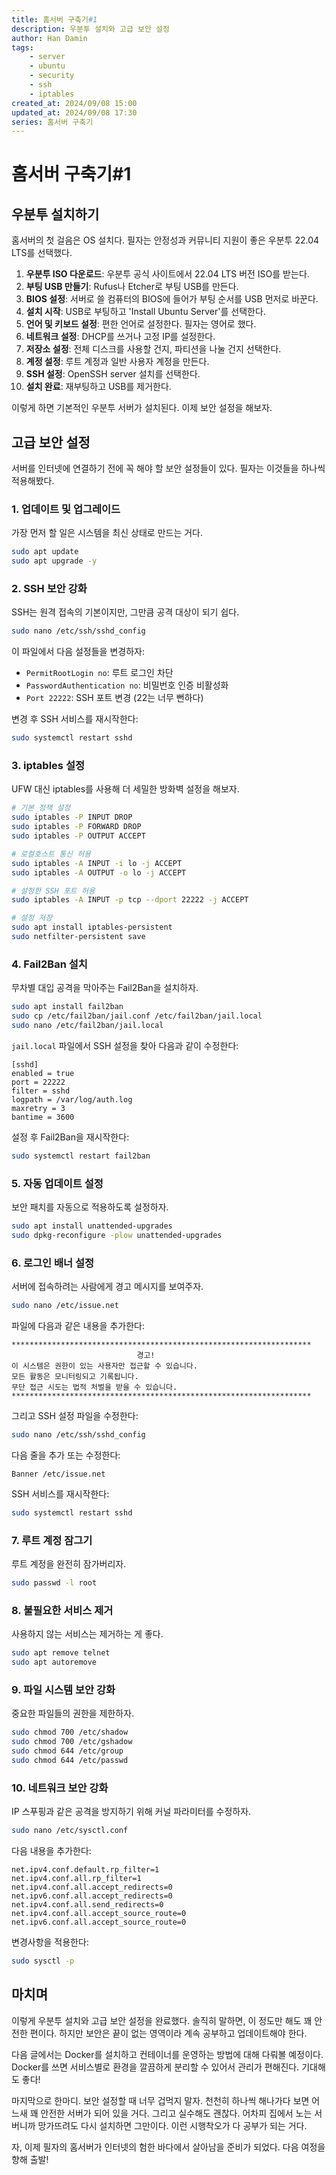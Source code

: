 ```yaml
---
title: 홈서버 구축기#1 
description: 우분투 설치와 고급 보안 설정
author: Han Damin
tags:
    - server
    - ubuntu
    - security
    - ssh
    - iptables
created_at: 2024/09/08 15:00
updated_at: 2024/09/08 17:30
series: 홈서버 구축기
---
```


# 홈서버 구축기#1

## 우분투 설치하기

홈서버의 첫 걸음은 OS 설치다. 필자는 안정성과 커뮤니티 지원이 좋은 우분투 22.04 LTS를 선택했다.

1. **우분투 ISO 다운로드**: 우분투 공식 사이트에서 22.04 LTS 버전 ISO를 받는다.
2. **부팅 USB 만들기**: Rufus나 Etcher로 부팅 USB를 만든다.
3. **BIOS 설정**: 서버로 쓸 컴퓨터의 BIOS에 들어가 부팅 순서를 USB 먼저로 바꾼다.
4. **설치 시작**: USB로 부팅하고 'Install Ubuntu Server'를 선택한다.
5. **언어 및 키보드 설정**: 편한 언어로 설정한다. 필자는 영어로 했다.
6. **네트워크 설정**: DHCP를 쓰거나 고정 IP를 설정한다.
7. **저장소 설정**: 전체 디스크를 사용할 건지, 파티션을 나눌 건지 선택한다.
8. **계정 설정**: 루트 계정과 일반 사용자 계정을 만든다.
9. **SSH 설정**: OpenSSH server 설치를 선택한다.
10. **설치 완료**: 재부팅하고 USB를 제거한다.

이렇게 하면 기본적인 우분투 서버가 설치된다. 이제 보안 설정을 해보자.

## 고급 보안 설정

서버를 인터넷에 연결하기 전에 꼭 해야 할 보안 설정들이 있다. 필자는 이것들을 하나씩 적용해봤다.

### 1. 업데이트 및 업그레이드

가장 먼저 할 일은 시스템을 최신 상태로 만드는 거다.

```bash
sudo apt update
sudo apt upgrade -y
```

### 2. SSH 보안 강화

SSH는 원격 접속의 기본이지만, 그만큼 공격 대상이 되기 쉽다.

```bash
sudo nano /etc/ssh/sshd_config
```

이 파일에서 다음 설정들을 변경하자:

- `PermitRootLogin no`: 루트 로그인 차단
- `PasswordAuthentication no`: 비밀번호 인증 비활성화
- `Port 22222`: SSH 포트 변경 (22는 너무 뻔하다)

변경 후 SSH 서비스를 재시작한다:

```bash
sudo systemctl restart sshd
```

### 3. iptables 설정

UFW 대신 iptables를 사용해 더 세밀한 방화벽 설정을 해보자.

```bash
# 기본 정책 설정
sudo iptables -P INPUT DROP
sudo iptables -P FORWARD DROP
sudo iptables -P OUTPUT ACCEPT

# 로컬호스트 통신 허용
sudo iptables -A INPUT -i lo -j ACCEPT
sudo iptables -A OUTPUT -o lo -j ACCEPT

# 설정한 SSH 포트 허용
sudo iptables -A INPUT -p tcp --dport 22222 -j ACCEPT

# 설정 저장
sudo apt install iptables-persistent
sudo netfilter-persistent save
```

### 4. Fail2Ban 설치

무차별 대입 공격을 막아주는 Fail2Ban을 설치하자.

```bash
sudo apt install fail2ban
sudo cp /etc/fail2ban/jail.conf /etc/fail2ban/jail.local
sudo nano /etc/fail2ban/jail.local
```

`jail.local` 파일에서 SSH 설정을 찾아 다음과 같이 수정한다:

```
[sshd]
enabled = true
port = 22222
filter = sshd
logpath = /var/log/auth.log
maxretry = 3
bantime = 3600
```

설정 후 Fail2Ban을 재시작한다:

```bash
sudo systemctl restart fail2ban
```

### 5. 자동 업데이트 설정

보안 패치를 자동으로 적용하도록 설정하자.

```bash
sudo apt install unattended-upgrades
sudo dpkg-reconfigure -plow unattended-upgrades
```

### 6. 로그인 배너 설정

서버에 접속하려는 사람에게 경고 메시지를 보여주자.

```bash
sudo nano /etc/issue.net
```

파일에 다음과 같은 내용을 추가한다:

```
*******************************************************************
                            경고!
이 시스템은 권한이 있는 사용자만 접근할 수 있습니다.
모든 활동은 모니터링되고 기록됩니다.
무단 접근 시도는 법적 처벌을 받을 수 있습니다.
*******************************************************************
```

그리고 SSH 설정 파일을 수정한다:

```bash
sudo nano /etc/ssh/sshd_config
```

다음 줄을 추가 또는 수정한다:

```
Banner /etc/issue.net
```

SSH 서비스를 재시작한다:

```bash
sudo systemctl restart sshd
```

### 7. 루트 계정 잠그기

루트 계정을 완전히 잠가버리자.

```bash
sudo passwd -l root
```

### 8. 불필요한 서비스 제거

사용하지 않는 서비스는 제거하는 게 좋다.

```bash
sudo apt remove telnet
sudo apt autoremove
```

### 9. 파일 시스템 보안 강화

중요한 파일들의 권한을 제한하자.

```bash
sudo chmod 700 /etc/shadow
sudo chmod 700 /etc/gshadow
sudo chmod 644 /etc/group
sudo chmod 644 /etc/passwd
```

### 10. 네트워크 보안 강화

IP 스푸핑과 같은 공격을 방지하기 위해 커널 파라미터를 수정하자.

```bash
sudo nano /etc/sysctl.conf
```

다음 내용을 추가한다:

```
net.ipv4.conf.default.rp_filter=1
net.ipv4.conf.all.rp_filter=1
net.ipv4.conf.all.accept_redirects=0
net.ipv6.conf.all.accept_redirects=0
net.ipv4.conf.all.send_redirects=0
net.ipv4.conf.all.accept_source_route=0
net.ipv6.conf.all.accept_source_route=0
```

변경사항을 적용한다:

```bash
sudo sysctl -p
```

## 마치며

이렇게 우분투 설치와 고급 보안 설정을 완료했다. 솔직히 말하면, 이 정도만 해도 꽤 안전한 편이다. 하지만 보안은 끝이 없는 영역이라 계속 공부하고 업데이트해야 한다.

다음 글에서는 Docker를 설치하고 컨테이너를 운영하는 방법에 대해 다뤄볼 예정이다. Docker를 쓰면 서비스별로 환경을 깔끔하게 분리할 수 있어서 관리가 편해진다. 기대해도 좋다!

마지막으로 한마디. 보안 설정할 때 너무 겁먹지 말자. 천천히 하나씩 해나가다 보면 어느새 꽤 안전한 서버가 되어 있을 거다. 그리고 실수해도 괜찮다. 어차피 집에서 노는 서버니까 망가뜨려도 다시 설치하면 그만이다. 이런 시행착오가 다 공부가 되는 거다.

자, 이제 필자의 홈서버가 인터넷의 험한 바다에서 살아남을 준비가 되었다. 다음 여정을 향해 출발!
